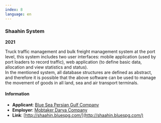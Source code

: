 ```yaml
---
index: 8
language: en
---
```


### Shaahin System

**2021**

Truck traffic management and bulk freight management system at the port level, this system includes two user interfaces: mobile application (used by port loaders to record traffic), web application (to define basic data, allocation and view statistics and status). <br />
In the mentioned system, all database structures are defined as abstract, and therefore it is possible that the above software can be used to manage the movement of goods in all land, sea and air transport terminals.

#### Information

-   **Applicant**: [Blue Sea Persian Gulf Company](https://bluespg.com/)
-   **Employer**: [Mobtaker Darya Company](https://mbdr.ir/)
-   **Link**: [http://shaahin.bluespg.com/](http://shaahin.bluespg.com/)
